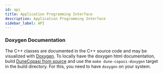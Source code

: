 ```yaml
---
id: api
title: Application Programming Interface
description: Application Programming Interface
sidebar_label: API
---
```


### Doxygen Documentation

The C++ classes are documented in the C++ source code and may be visualized with
[Doxygen](https://www.doxygen.nl/index.html). To locally have the doxygen html
documentation, build [DuneCopasi from source](install_source) and use the
`make dune-copasi-doxygen` target in the build directory. For this, you need to
have `doxygen` on your system.
